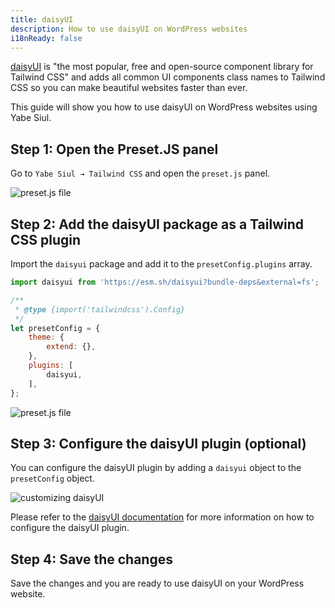 ```yaml
---
title: daisyUI
description: How to use daisyUI on WordPress websites 
i18nReady: false
---
```


[daisyUI](https://daisyui.com/) is "the most popular, free and open-source component library for Tailwind CSS" and adds all common UI components class names to Tailwind CSS so you can make beautiful websites faster than ever.

This guide will show you how to use daisyUI on WordPress websites using Yabe Siul.

## Step 1: Open the Preset.JS panel

Go to `Yabe Siul → Tailwind CSS` and open the `preset.js` panel.

![preset.js file](../../../../assets/images/guides/configuration/preset-js/0.png)

## Step 2: Add the daisyUI package as a Tailwind CSS plugin

Import the `daisyui` package and add it to the `presetConfig.plugins` array.

```javascript {1, 11}
import daisyui from 'https://esm.sh/daisyui?bundle-deps&external=fs';

/**
 * @type {import('tailwindcss').Config} 
 */
let presetConfig = {
    theme: {
        extend: {},
    },
    plugins: [
        daisyui,
    ],
};
```

![preset.js file](../../../../assets/images/guides/recipes/daisyui/0.png)

## Step 3: Configure the daisyUI plugin (optional)

You can configure the daisyUI plugin by adding a `daisyui` object to the `presetConfig` object.

![customizing daisyUI](../../../../assets/images/guides/recipes/daisyui/1.png)

Please refer to the [daisyUI documentation](https://daisyui.com/docs/config/) for more information on how to configure the daisyUI plugin.

## Step 4: Save the changes

Save the changes and you are ready to use daisyUI on your WordPress website.

